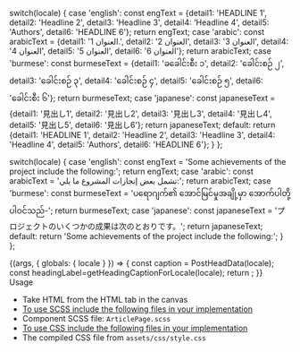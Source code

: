 

  switch(locale) {
    case 'english': const engText = {detail1: 'HEADLINE 1', detail2: 'Headline 2', detail3: 'Headline 3', detail4: 'Headline 4', detail5: 'Authors', detail6: 'HEADLINE 6'}; return engText;
    case 'arabic': const arabicText = {detail1: 'العنوان 1.', detail2: 'العنوان 2', detail3: 'العنوان 3', detail4: 'العنوان 4', detail5: 'العنوان 5', detail6: 'العنوان 6'}; return arabicText;
    case 'burmese': const burmeseText = {detail1: 'ခခေါင်းစီး ၁', detail2: 'ခေါင်းစဉ် ၂', detail3: 'ခေါင်းစဉ် ၃', detail4: 'ခေါင်းစဉ် ၄', detail5: 'ခေါင်းစဉ် ၅', detail6: 'ခေါင်းစီး ၆'}; return burmeseText;
    case 'japanese': const japaneseText = {detail1: '見出し1', detail2: '見出し2', detail3: '見出し3', detail4: '見出し4', detail5: '見出し5', detail6: '見出し6'}; return japaneseText;
    default:
      return {detail1: 'HEADLINE 1', detail2: 'Headline 2', detail3: 'Headline 3', detail4: 'Headline 4', detail5: 'Authors', detail6: 'HEADLINE 6'};
  }
};

  switch(locale) {
    case 'english': const engText = 'Some achievements of the project include the following:'; return engText;
    case 'arabic': const arabicText = 'تشمل بعض إنجازات المشروع ما يلي:'; return arabicText;
    case 'burmese': const burmeseText = 'ပရောဂျက်၏ အောင်မြင်မှုအချို့မှာ အောက်ပါတို့ ပါဝင်သည်-'; return burmeseText;
    case 'japanese': const japaneseText = 'プロジェクトのいくつかの成果は次のとおりです。'; return japaneseText;
    default: return 'Some achievements of the project include the following:';
  }
};

<Meta title="Templates/Article" />

<style>{`
 .subheading {
    font-weight: 700;
    font-size: 24px;
    color: #031c2d;
    letter-spacing: 1.5px;
    line-height: 24px;
    margin-bottom: 12px;
    margin-top: 40px;
  }
  .sbdocs .sbdocs-p,
  .sbdocs .sbdocs-li{
    font-size: 1rem;
  }
`}</style>

<Story name="Article">
  {(args, { globals: { locale } }) => {
    const caption = PostHeadData(locale);
    const headingLabel=getHeadingCaptionForLocale(locale);
    return <ArticlePage
    featuredCardContent={featuredCardContent(locale)}
    headingLabel={headingLabel} footerData={footerData(locale)}
    listData={listData(locale)} headingData={getAuthorCaptionForLocale(locale)}
    paraLabel={paraLabel(locale)} blockquoteData={blockquoteData(locale)}
     authorCardData={AuthorCardData(locale)} imageCaptionData={imageCaptionData(locale)}
      data={caption.postheaderdata} header={caption.header} country={caption.country}
      description={caption.description} active={'default'}></ArticlePage>;
  }}
</Story>

<div className="subheading">Usage</div>
<ul>
<li>Take HTML from the HTML tab in the canvas</li>
<li><u>To use SCSS include the following files in your implementation</u></li>
<li>Component SCSS file: <code>ArticlePage.scss</code></li>
<li><u>To use CSS include the following files in your implementation</u></li>
<li>The compiled CSS file from <code>assets/css/style.css</code></li>
</ul>
